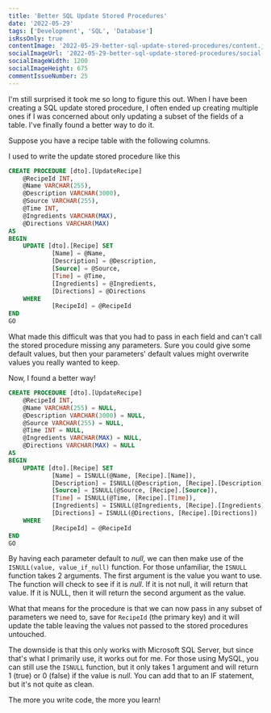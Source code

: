 ```yaml
---
title: 'Better SQL Update Stored Procedures'
date: '2022-05-29'
tags: ['Development', 'SQL', 'Database']
isRssOnly: true
contentImage: '2022-05-29-better-sql-update-stored-procedures/content.jpg'
socialImageUrl: '2022-05-29-better-sql-update-stored-procedures/social-image.jpg'
socialImageWidth: 1200
socialImageHeight: 675
commentIssueNumber: 25
---
```


I'm still surprised it took me so long to figure this out. When I have been creating a SQL update stored procedure, I often ended up creating multiple ones if I was concerned about only updating a subset of the fields of a table. I've finally found a better way to do it.

Suppose you have a recipe table with the following columns.

<PostImage
    src="/images/posts/2022-05-29-better-sql-update-stored-procedures/recipe-table.jpg"
    alt="A table representing a recipe laying out the following columns: RecipeId as INT, Name as VARCHAR, Description as VARCHAR, Source as VARCHAR, Time as INT, Ingredients as VARCHAR, Direction as VARCHAR"
    width={216}
    height={142}
    centered
    shadowed={false}
/>

I used to write the update stored procedure like this

```sql
CREATE PROCEDURE [dto].[UpdateRecipe]
    @RecipeId INT,
    @Name VARCHAR(255),
    @Description VARCHAR(3000),
    @Source VARCHAR(255),
    @Time INT,
    @Ingredients VARCHAR(MAX),
    @Directions VARCHAR(MAX)
AS
BEGIN
    UPDATE [dto].[Recipe] SET
            [Name] = @Name,
            [Description] = @Description,
            [Source] = @Source,
            [Time] = @Time,
            [Ingredients] = @Ingredients,
            [Directions] = @Directions
    WHERE
            [RecipeId] = @RecipeId
END
GO
```

What made this difficult was that you had to pass in each field and can't call the stored procedure missing any parameters. Sure you could give some default values, but then your parameters' default values might overwrite values you really wanted to keep.

Now, I found a better way!

```sql
CREATE PROCEDURE [dto].[UpdateRecipe]
    @RecipeId INT,
    @Name VARCHAR(255) = NULL,
    @Description VARCHAR(3000) = NULL,
    @Source VARCHAR(255) = NULL,
    @Time INT = NULL,
    @Ingredients VARCHAR(MAX) = NULL,
    @Directions VARCHAR(MAX) = NULL
AS
BEGIN
    UPDATE [dto].[Recipe] SET
            [Name] = ISNULL(@Name, [Recipe].[Name]),
            [Description] = ISNULL(@Description, [Recipe].[Description]),
            [Source] = ISNULL(@Source, [Recipe].[Source]),
            [Time] = ISNULL(@Time, [Recipe].[Time]),
            [Ingredients] = ISNULL(@Ingredients, [Recipe].[Ingredients]),
            [Directions] = ISNULL(@Directions, [Recipe].[Directions])
    WHERE
            [RecipeId] = @RecipeId
END
GO
```

By having each parameter default to *null*, we can then make use of the `ISNULL(value, value_if_null)` function. For those unfamiliar, the `ISNULL` function takes 2 arguments. The first argument is the value you want to use. The function will check to see if it is *null*. If it is not null, it will return that value. If it is NULL, then it will return the second argument as the value.

What that means for the procedure is that we can now pass in any subset of parameters we need to, save for `RecipeId` (the primary key) and it will update the table leaving the values not passed to the stored procedures untouched.

The downside is that this only works with Microsoft SQL Server, but since that's what I primarily use, it works out for me. For those using MySQL, you can still use the `ISNULL` function, but it only takes 1 argument and will return 1 (true) or 0 (false) if the value is *null*. You can add that to an IF statement, but it's not quite as clean.

The more you write code, the more you learn!